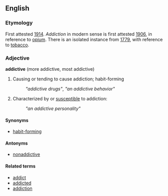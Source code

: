 ==English==
===Etymology===
First attested [[w:1914|1914]]. ''Addiction'' in modern sense is first attested [[w:1906|1906]], in reference to [[opium]]. There is an isolated instance from [[w:1779|1779]], with reference to [[tobacco]].

===Adjective===
'''addictive''' (more addictive, most addictive)

#Causing or tending to cause addiction; habit-forming
#:''"addictive drugs"'', ''"an addictive behavior"''
#Characterized by or [[susceptible]] to addiction: 
#:''"an addictive personality"''

====Synonyms====
*[[habit-forming]]

====Antonyms====
*[[nonaddictive]]

====Related terms====
*[[addict]]
*[[addicted]]
*[[addiction]]
